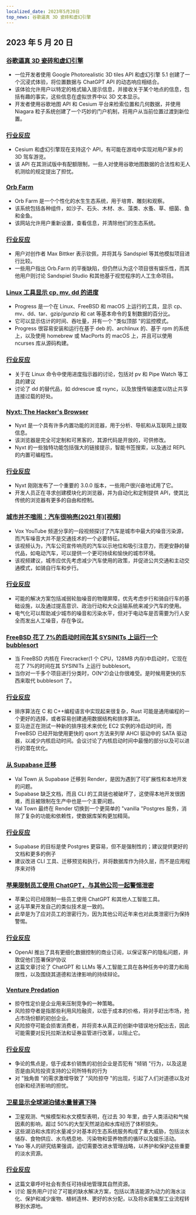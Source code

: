 ```yaml
---
localized_date: 2023年5月20日
top_news: 谷歌逼真 3D 瓷砖和虚幻引擎
---
```


## 2023 年 5 月 20 日

### [谷歌逼真 3D 瓷砖和虚幻引擎](https://nilsbakker.nl/portfolio/3d-tiles/)

- 一位开发者使用 Google Photorealistic 3D tiles API 和虚幻引擎 5.1 创建了一个沉浸式体验，将位置数据与 ChatGPT API 的动态响应相结合。
- 该体验允许用户以特定的格式输入提示信息，并接收关于某个地点的信息，包括有趣的事实，这些信息在虚拟世界中以 3D 文本显示。
- 开发者使用谷歌地图 API 和 Cesium 平台来检索位置和几何数据，并使用 Niagara 粒子系统创建了一个巧妙的门户机制，将用户从当前位置过渡到新位置。

### [行业反应](http://news.ycombinator.com/item?id=36000631)

- Cesium 和虚幻引擎现在支持这个 API，有可能在游戏中实现对用户家乡的 3D 驾车游览。
- 该 API 在其测试版中有配额限制，一些人对使用谷歌地图数据的合法性和无人机测绘的规定提出了担忧。

### [Orb Farm](https://orb.farm/)

- Orb Farm 是一个个性化的水生生态系统，用于培育、雕刻和观察。
- 该系统包括各种组件，如沙子、石头、木材、水、藻类、水蚤、草、细菌、鱼和金鱼。
- 该网站允许用户重新设置，查看信息，并清除他们的生态系统。

### [行业反应](http://news.ycombinator.com/item?id=35999835)

- 用户对创作者 Max Bittker 表示钦佩，并将其与 Sandspiel 等其他模拟项目进行比较。
- 一些用户指出 Orb.Farm 的平衡缺陷，但仍然认为这个项目很有娱乐性，而其他用户则讨论 Sandspiel Studio 和其他基于视觉程序的人工生命项目。

### [Linux 工具显示 cp, mv, dd 的进度](https://github.com/Xfennec/progress)

- Progress 是一个在 Linux、FreeBSD 和 macOS 上运行的工具，显示 cp、mv、dd、tar、gzip/gunzip 和 cat 等基本命令的复制数据的百分比。
- 它可以显示估计的时间、吞吐量，并有一个 "类似顶部 "的监控模式。
- Progress 很容易安装和运行在基于 deb 的、archlinux 的、基于 rpm 的系统上，以及使用 homebrew 或 MacPorts 的 macOS 上，并且可以使用 ncurses 库从源码构建。

### [行业反应](http://news.ycombinator.com/item?id=36000407)

- 关于在 Linux 命令中使用进度指示器的讨论，包括对 pv 和 Pipe Watch 等工具的建议
- 讨论了 dd 的替代品，如 ddrescue 或 rsync，以及放慢传输速度以防止共享连接过载的好处。

### [Nyxt: The Hacker's Browser](https://nyxt.atlas.engineer/)

- Nyxt 是一个具有许多内置功能的浏览器，用于分析、导航和从互联网上提取信息。
- 该浏览器是完全可定制和可黑客的，其源代码是开放的，可供修改。
- Nyxt 的一些独特功能包括强大的链接提示，智能书签搜索，以及通过 REPL 的内置可编程性。

### [行业反应](http://news.ycombinator.com/item?id=36006423)

- Nyxt 刚刚发布了一个重要的 3.0.0 版本，一些用户很兴奋地试用了它。
- 开发人员正在寻求创建模块化的浏览器，并为自动化和定制提供 API，使其比传统的浏览器有更多的自由和控制。

### [城市并不喧闹：汽车很响亮(2021 年)[视频]](https://www.youtube.com/watch?v=CTV-wwszGw8)

- Vox YouTube 频道分享的一段视频探讨了汽车是城市中最大的噪音污染源，而汽车噪音大并不是交通技术的一个必要特征。
- 该视频认为，汽车公司宣传响亮的汽车以示地位和吸引注意力，而更安静的替代品，如电动汽车，可以提供一个更可持续和愉快的城市环境。
- 该视频建议，城市应优先考虑减少汽车使用的政策，并促进公共交通和主动交通模式，如骑自行车和步行。

### [行业反应](http://news.ycombinator.com/item?id=35999950)

- 可能的解决方案包括减弱轮胎噪音的物理屏障，优先考虑步行和骑自行车的基础设施，以及通过提高意识、政治行动和大众运输系统来减少汽车的使用。
- 电气化可以帮助减少城市的噪音和污染水平，但对于电动车是否需要为行人安全而发出人工噪音，存在争议。

### [FreeBSD 花了 7%的启动时间在其 SYSINITs 上运行一个 bubblesort](https://twitter.com/cperciva/status/1659558311920914432)

- 当 FreeBSD 内核在 Firecracker(1 个 CPU，128MB 内存)中启动时，它现在花了 7%的时间在其 SYSINITs 上运行 bubblesort。
- 当你对一千多个项目进行分类时，O(N^2)会让你很难受。是时候用更快的东西来取代 bubblesort 了。

### [行业反应](http://news.ycombinator.com/item?id=36002574)

- 排序算法在 C 和 C++编程语言中实现起来很复杂，Rust 可能是通用编程的一个更好的选择，或者容易创建通用数据结构和排序算法。
- 亚马逊正在测试一种新的排序技术来优化 EC2 实例的冷启动时间，而 FreeBSD 已经开始使用更快的 qsort 方法来列举 AHCI 驱动中的 SATA 驱动器，以减少内核启动时间。会议讨论了内核启动时间中最慢的部分以及可以进行的潜在优化。

### [从 Supabase 迁移](https://blog.val.town/blog/migrating-from-supabase)

- Val Town 从 Supabase 迁移到 Render，是因为遇到了可扩展性和本地开发的问题。
- Supabase 缺乏文档，而且 CLI 的工具链也被破坏了，这使得本地开发很困难，而且被限制在生产中也是一个主要问题。
- Val Town 最终在 Render 切换到一个更简单的 "vanilla "Postgres 服务，消除了复杂的功能和依赖性，使数据库架构更加精简。

### [行业反应](http://news.ycombinator.com/item?id=36004925)

- Supabase 的目标是使 Postgres 更容易，但不是强制性的；建议提供更好的文档和更多的例子
- 建议改进 CLI 工具、迁移预览和执行，并将数据库作为持久层，而不是应用程序来对待

### [苹果限制员工使用 ChatGPT，与其他公司一起警惕泄密](https://www.wsj.com/articles/apple-restricts-use-of-chatgpt-joining-other-companies-wary-of-leaks-d44d7d34)

- 苹果公司已经限制一些员工使用 ChatGPT 和其他人工智能工具。
- 这与苹果开发自己的类似技术是一致的。
- 此举是为了应对员工的泄密行为，因为其他公司近年来也对此类泄密行为保持警惕。

### [行业反应](http://news.ycombinator.com/item?id=36000079)

- OpenAI 推出了具有更细化数据控制的商业订阅，以保证客户的隐私问题，并敦促他们签署保护协议
- 这篇文章讨论了 ChatGPT 和 LLMs 等人工智能工具在各种任务中的潜力和局限性，以及围绕其道德和法律影响的持续辩论。

### [Venture Predation](https://papers.ssrn.com/sol3/papers.cfm?abstract_id=4437360)

- 掠夺性定价是企业用来压制竞争的一种策略。
- 风险掠夺者是指那些利用风险融资，以低于成本的价格，将对手赶出市场，抢占市场份额的初创企业。
- 风险掠夺可能会损害消费者，并将资本从真正的创新中错误地分配出去，因此可能需要对反托拉斯法和证券监管进行改革，以阻止它。

### [行业反应](http://news.ycombinator.com/item?id=36003096)

- 争论的焦点是，低于成本价销售的初创企业是否犯有 "倾销 "行为，以及这是否是由风险投资支持的公司所特有的行为
- 对 "独角兽 "的需求激增导致了 "风险掠夺 "的出现，引起了人们对道德以及对创新和经济影响的担忧。

### [卫星显示全球湖泊储水量普遍下降](https://www.science.org/doi/10.1126/science.abo2812)

- 卫星观测、气候模型和水文模型表明，在过去 30 年里，由于人类活动和气候因素的影响，超过 50%的大型天然湖泊和水库经历了体积损失。
- 这些湖泊和水库的水量减少对基本的生态系统服务构成了重大威胁，包括淡水储存、食物供应、水鸟栖息地、污染物和营养物质的循环以及娱乐活动。
- Yao 等人的研究结果强调，迫切需要改进水管理战略，以养护和保护这些重要的淡水资源。

### [行业反应](http://news.ycombinator.com/item?id=35999438)

- 这篇文章呼吁社会有责任可持续地管理其自然资源。
- 讨论 服务用户讨论了可能的缺水解决方案，包括以清洁能源为动力的海水淡化、保护和减少废物、植树造林、更好的水分配，以及将水密集型工业流程转移到水源地。
